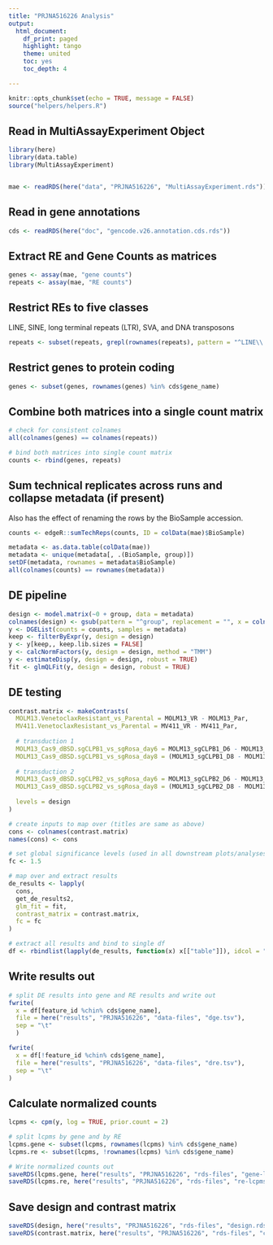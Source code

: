 ```yaml
---
title: "PRJNA516226 Analysis"
output:
  html_document:
    df_print: paged
    highlight: tango
    theme: united
    toc: yes
    toc_depth: 4

---
```


```r
knitr::opts_chunk$set(echo = TRUE, message = FALSE)
source("helpers/helpers.R")
```

## Read in MultiAssayExperiment Object

```r
library(here)
library(data.table)
library(MultiAssayExperiment)


mae <- readRDS(here("data", "PRJNA516226", "MultiAssayExperiment.rds"))
```

## Read in gene annotations

```r
cds <- readRDS(here("doc", "gencode.v26.annotation.cds.rds"))
```

## Extract RE and Gene Counts as matrices

```r
genes <- assay(mae, "gene counts")
repeats <- assay(mae, "RE counts")
```

## Restrict REs to five classes

LINE, SINE, long terminal repeats (LTR), SVA, and DNA transposons

```r
repeats <- subset(repeats, grepl(rownames(repeats), pattern = "^LINE\\.|^SINE\\.|^LTR\\.|.*\\.SVA\\..*|^DNA\\."))
```

## Restrict genes to protein coding

```r
genes <- subset(genes, rownames(genes) %in% cds$gene_name)
```

## Combine both matrices into a single count matrix

```r
# check for consistent colnames
all(colnames(genes) == colnames(repeats))

# bind both matrices into single count matrix
counts <- rbind(genes, repeats)
```

## Sum technical replicates across runs and collapse metadata (if present)

Also has the effect of renaming the rows by the BioSample accession.

```r
counts <- edgeR::sumTechReps(counts, ID = colData(mae)$BioSample)

metadata <- as.data.table(colData(mae))
metadata <- unique(metadata[, .(BioSample, group)])
setDF(metadata, rownames = metadata$BioSample)
all(colnames(counts) == rownames(metadata))
```

## DE pipeline

```r
design <- model.matrix(~0 + group, data = metadata)
colnames(design) <- gsub(pattern = "^group", replacement = "", x = colnames(design))
y <- DGEList(counts = counts, samples = metadata)
keep <- filterByExpr(y, design = design)
y <- y[keep,, keep.lib.sizes = FALSE]
y <- calcNormFactors(y, design = design, method = "TMM")
y <- estimateDisp(y, design = design, robust = TRUE)
fit <- glmQLFit(y, design = design, robust = TRUE)
```

## DE testing

```r
contrast.matrix <- makeContrasts(
  MOLM13.VenetoclaxResistant_vs_Parental = MOLM13_VR - MOLM13_Par,
  MV411.VenetoclaxResistant_vs_Parental = MV411_VR - MV411_Par,
  
  # transduction 1
  MOLM13_Cas9_dBSD.sgCLPB1_vs_sgRosa_day6 = MOLM13_sgCLPB1_D6 - MOLM13_sgRosa_D6,
  MOLM13_Cas9_dBSD.sgCLPB1_vs_sgRosa_day8 = (MOLM13_sgCLPB1_D8 - MOLM13_sgCLPB1_D6) - (MOLM13_sgRosa_D8 - MOLM13_sgRosa_D6),
  
  # transduction 2
  MOLM13_Cas9_dBSD.sgCLPB2_vs_sgRosa_day6 = MOLM13_sgCLPB2_D6 - MOLM13_sgRosa_D6,
  MOLM13_Cas9_dBSD.sgCLPB2_vs_sgRosa_day8 = (MOLM13_sgCLPB2_D8 - MOLM13_sgCLPB1_D6) - (MOLM13_sgRosa_D8 - MOLM13_sgRosa_D6),
  
  levels = design
)

# create inputs to map over (titles are same as above)
cons <- colnames(contrast.matrix)
names(cons) <- cons

# set global significance levels (used in all downstream plots/analyses)
fc <- 1.5

# map over and extract results
de_results <- lapply(
  cons, 
  get_de_results2, 
  glm_fit = fit, 
  contrast_matrix = contrast.matrix,
  fc = fc
)

# extract all results and bind to single df
df <- rbindlist(lapply(de_results, function(x) x[["table"]]), idcol = "contrast")
```

## Write results out

```r
# split DE results into gene and RE results and write out
fwrite(
  x = df[feature_id %chin% cds$gene_name],
  file = here("results", "PRJNA516226", "data-files", "dge.tsv"),
  sep = "\t"
  )

fwrite(
  x = df[!feature_id %chin% cds$gene_name],
  file = here("results", "PRJNA516226", "data-files", "dre.tsv"),
  sep = "\t"
)
```

## Calculate normalized counts

```r
lcpms <- cpm(y, log = TRUE, prior.count = 2)

# split lcpms by gene and by RE
lcpms.gene <- subset(lcpms, rownames(lcpms) %in% cds$gene_name)
lcpms.re <- subset(lcpms, !rownames(lcpms) %in% cds$gene_name)

# Write normalized counts out
saveRDS(lcpms.gene, here("results", "PRJNA516226", "rds-files", "gene-lcpms.rds"))
saveRDS(lcpms.re, here("results", "PRJNA516226", "rds-files", "re-lcpms.rds"))
```

## Save design and contrast matrix

```r
saveRDS(design, here("results", "PRJNA516226", "rds-files", "design.rds"))
saveRDS(contrast.matrix, here("results", "PRJNA516226", "rds-files", "contrast-matrix.rds"))
```
